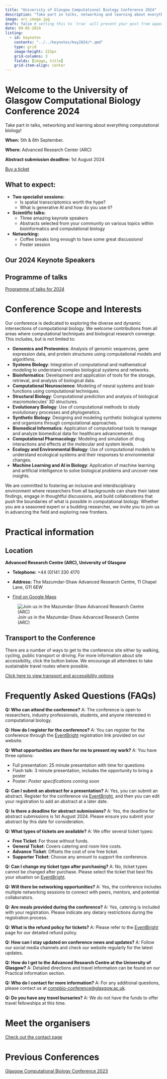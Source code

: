 ```yaml
---
title: "University of Glasgow Computational Biology Conference 2024"
description: "Take part in talks, networking and learning about everything computational biology!"
image: arc_image.jpg
draft: false # setting this to `true` will prevent your post from appearing on your listing page until you're ready!
date: 09-05-2024
listing:
  - id: keynotes
    contents: "../../keynotes/key2024/*.qmd"
    type: grid
    image-height: 225px
    grid-columns: 3
    fields: [image, title]
    grid-item-align: center
---
```


# **Welcome to the** University of Glasgow **Computational Biology Conference 2024**

Take part in talks, networking and learning about everything computational biology!

**When:** 5th & 6th September.

**Where:** Advanced Research Center (ARC)

**Abstract submission deadline:** 1st August 2024

[Buy a ticket](https://www.eventbrite.com/e/university-of-glasgow-computational-biology-conference-2024-tickets-907696573887?aff=ebdssbdestsearch&keep_tld=1){.btn .btn-primary .btn role="button" data-toggle="tooltip" title="Buy a ticket on EventBright"}

## What to expect:

-   **Two specialist sessions:**
    -   Is spatial transcriptomics worth the hype?
    -   What is generative AI and how do you use it?
-   **Scientific talks:**
    -   Three amazing keynote speakers
    -   Abstracts selected from your community on various topics within bioinformatics and computational biology
-   **Networking:**
    -   Coffee breaks long enough to have some great discussions!
    -   Poster session

## Our 2024 Keynote Speakers

::: {#keynotes}
:::

## Programme of talks

[Programme of talks for 2024](../../assets/schedule/2024_conf_schedule.qmd){.btn .btn-primary .btn role="button" data-toggle="tooltip" title="Programme of talks for 2024"}

# Conference Scope and Interests

Our conference is dedicated to exploring the diverse and dynamic intersections of computational biology. We welcome contributions from all areas where computational techniques and biological research converge. This includes, but is not limited to:

-   **Genomics and Proteomics**: Analysis of genomic sequences, gene expression data, and protein structures using computational models and algorithms.
-   **Systems Biology**: Integration of computational and mathematical modeling to understand complex biological systems and networks.
-   **Bioinformatics**: Development and application of tools for the storage, retrieval, and analysis of biological data.
-   **Computational Neuroscience**: Modeling of neural systems and brain functions using computational techniques.
-   **Structural Biology**: Computational prediction and analysis of biological macromolecules' 3D structures.
-   **Evolutionary Biology**: Use of computational methods to study evolutionary processes and phylogenetics.
-   **Synthetic Biology**: Designing and modeling synthetic biological systems and organisms through computational approaches.
-   **Biomedical Informatics**: Application of computational tools to manage and analyze biomedical data for healthcare advancements.
-   **Computational Pharmacology**: Modeling and simulation of drug interactions and effects at the molecular and system levels.
-   **Ecology and Environmental Biology**: Use of computational models to understand ecological systems and their responses to environmental changes.
-   **Machine Learning and AI in Biology**: Application of machine learning and artificial intelligence to solve biological problems and uncover new insights.

We are committed to fostering an inclusive and interdisciplinary environment where researchers from all backgrounds can share their latest findings, engage in thoughtful discussions, and build collaborations that push the boundaries of what is possible in computational biology. Whether you are a seasoned expert or a budding researcher, we invite you to join us in advancing the field and exploring new frontiers.

# Practical information

## Location

**Advanced Research Centre (ARC), University of Glasgow**

-   **Telephone:** +44 (0)141 330 4170

-   **Address:** The Mazumdar-Shaw Advanced Research Centre, 11 Chapel Lane, G11 6EW

-   [Find on Google Maps](https://goo.gl/maps/DbjyvBYBZwK4e5JG7)

![Join us in the Mazumdar-Shaw Advanced Research Centre (ARC)](arc_image.jpg)

## Transport to the Conference

There are a number of ways to get to the conference site either by walking, cycling, public transport or driving. For more information about site accessibility, click the button below. We encourage all attendees to take sustainable travel routes where possible.

[Click here to view transport and accessibility options](https://www.gla.ac.uk/myglasgow/sustainability/travel/traveltogilmorehillcampus/){.btn .btn-primary .btn role="button" data-toggle="tooltip" title="View transport and accessibility options"}

# Frequently Asked Questions (FAQs)

**Q: Who can attend the conference?** A: The conference is open to researchers, industry professionals, students, and anyone interested in computational biology.

**Q: How do I register for the conference?** A: You can register for the conference through the [EventBright](https://www.eventbrite.com/e/university-of-glasgow-computational-biology-conference-2024-tickets-907696573887?aff=ebdssbdestsearch&keep_tld=1) registration link provided on our website.

**Q: What opportunities are there for me to present my work?** A: You have three options:

-   Full presentation: 25 minute presentation with time for questions
-   Flash talk: 3 minute presentation, includes the opportunity to bring a poster
-   Poster: *Poster specifications coming soon*

**Q: Can I submit an abstract for a presentation?** A: Yes, you can submit an abstract. Register for the conference via [EventBright](https://www.eventbrite.com/e/university-of-glasgow-computational-biology-conference-2024-tickets-907696573887?aff=ebdssbdestsearch&keep_tld=1), and then you can edit your registration to add an abstract at a later date.

**Q: Is there a deadline for abstract submissions?** A: Yes, the deadline for abstract submissions is 1st August 2024. Please ensure you submit your abstract by this date for consideration.

**Q: What types of tickets are available?** A: We offer several ticket types:

-   **Free Ticket**: For those without funds.
-   **General Ticket**: Covers catering and room hire costs.
-   **Advance Ticket**: Offsets the cost of one free ticket.
-   **Supporter Ticket**: Choose any amount to support the conference.

**Q: Can I change my ticket type after purchasing?** A: No, ticket types cannot be changed after purchase. Please select the ticket that best fits your situation on [EventBright](https://www.eventbrite.com/e/university-of-glasgow-computational-biology-conference-2024-tickets-907696573887?aff=ebdssbdestsearch&keep_tld=1).

**Q: Will there be networking opportunities?** A: Yes, the conference includes multiple networking sessions to connect with peers, mentors, and potential collaborators.

**Q: Are meals provided during the conference?** A: Yes, catering is included with your registration. Please indicate any dietary restrictions during the registration process.

**Q: What is the refund policy for tickets?** A: Please refer to the [EventBright](https://www.eventbrite.com/e/university-of-glasgow-computational-biology-conference-2024-tickets-907696573887?aff=ebdssbdestsearch&keep_tld=1) page for our detailed refund policy.

**Q: How can I stay updated on conference news and updates?** A: Follow our social media channels and check our website regularly for the latest updates.

**Q: How do I get to the Advanced Research Centre at the University of Glasgow?** A: Detailed directions and travel information can be found on our Practical information section.

**Q: Who do I contact for more information?** A: For any additional questions, please contact us at [compbio-conference\@glasgow.ac.uk](mailto:compbio-conference@glasgow.ac.uk){.email}.

**Q: Do you have any travel bursaries?** A: We do not have the funds to offer travel fellowships at this time.

# Meet the organisers

[Check out the contact page](https://glasgow-compbio.github.io/contact.html){.btn .btn-secondary .btn role="button" data-toggle="tooltip" title="View our conference organisers"}

# Previous Conferences

[Glasgow Computational Biology Conference 2023](https://glasgow-compbio.github.io/conference/2023_conference/){.btn .btn-secondary .btn role="button" data-toggle="tooltip" title="View details of our 2023 conference"}
